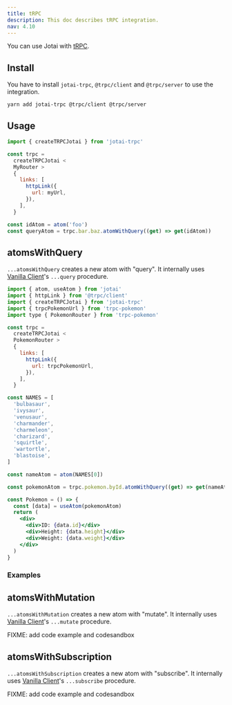 ```yaml
---
title: tRPC
description: This doc describes tRPC integration.
nav: 4.10
---
```


You can use Jotai with [tRPC](https://trpc.io).

## Install

You have to install `jotai-trpc`, `@trpc/client` and `@trpc/server` to use the integration.

```
yarn add jotai-trpc @trpc/client @trpc/server
```

## Usage

```js
import { createTRPCJotai } from 'jotai-trpc'

const trpc =
  createTRPCJotai <
  MyRouter >
  {
    links: [
      httpLink({
        url: myUrl,
      }),
    ],
  }

const idAtom = atom('foo')
const queryAtom = trpc.bar.baz.atomWithQuery((get) => get(idAtom))
```

## atomsWithQuery

`...atomsWithQuery` creates a new atom with "query". It internally uses [Vanilla Client](https://trpc.io/docs/vanilla)'s `...query` procedure.

```jsx
import { atom, useAtom } from 'jotai'
import { httpLink } from '@trpc/client'
import { createTRPCJotai } from 'jotai-trpc'
import { trpcPokemonUrl } from 'trpc-pokemon'
import type { PokemonRouter } from 'trpc-pokemon'

const trpc =
  createTRPCJotai <
  PokemonRouter >
  {
    links: [
      httpLink({
        url: trpcPokemonUrl,
      }),
    ],
  }

const NAMES = [
  'bulbasaur',
  'ivysaur',
  'venusaur',
  'charmander',
  'charmeleon',
  'charizard',
  'squirtle',
  'wartortle',
  'blastoise',
]

const nameAtom = atom(NAMES[0])

const pokemonAtom = trpc.pokemon.byId.atomWithQuery((get) => get(nameAtom))

const Pokemon = () => {
  const [data] = useAtom(pokemonAtom)
  return (
    <div>
      <div>ID: {data.id}</div>
      <div>Height: {data.height}</div>
      <div>Weight: {data.weight}</div>
    </div>
  )
}
```

### Examples

<CodeSandbox id="j1vhcg" />

## atomsWithMutation

`...atomsWithMutation` creates a new atom with "mutate". It internally uses [Vanilla Client](https://trpc.io/docs/vanilla)'s `...mutate` procedure.

FIXME: add code example and codesandbox

## atomsWithSubscription

`...atomsWithSubscription` creates a new atom with "subscribe". It internally uses [Vanilla Client](https://trpc.io/docs/vanilla)'s `...subscribe` procedure.

FIXME: add code example and codesandbox

